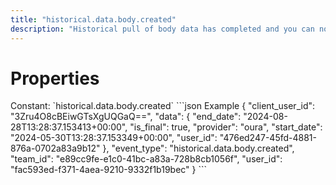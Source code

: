 ```yaml
---
title: "historical.data.body.created"
description: "Historical pull of body data has completed and you can now pull data for this resource."
---
```

# Properties
<ResponseField name="event_type" type="const string" required="true">
Constant: `historical.data.body.created`
</ResponseField>
<ResponseField name="team_id" type="string" required="true">
</ResponseField>
<ResponseField name="user_id" type="string" required="true">
</ResponseField>
<ResponseField name="client_user_id" type="string" required="true">
</ResponseField>
<ResponseField name="data" type="HistoricalDataCreated" required="true">
<Expandable title="HistoricalDataCreated" defaultOpen="true">
<ResponseField name="user_id" type="string" required="true">
</ResponseField>
<ResponseField name="start_date" type="string" required="true">
</ResponseField>
<ResponseField name="end_date" type="string" required="true">
</ResponseField>
<ResponseField name="is_final" type="boolean" required="true">
</ResponseField>
<ResponseField name="provider" type="string" required="true">
</ResponseField>
</Expandable>
</ResponseField>
<ResponseExample>
```json Example
{
  "client_user_id": "3Zru4O8cBEiwGTsXgUQGaQ==",
  "data": {
    "end_date": "2024-08-28T13:28:37.153413+00:00",
    "is_final": true,
    "provider": "oura",
    "start_date": "2024-05-30T13:28:37.153349+00:00",
    "user_id": "476ed247-45fd-4881-876a-0702a83a9b12"
  },
  "event_type": "historical.data.body.created",
  "team_id": "e89cc9fe-e1c0-41bc-a83a-728b8cb1056f",
  "user_id": "fac593ed-f371-4aea-9210-9332f1b19bec"
}
```
</ResponseExample>
